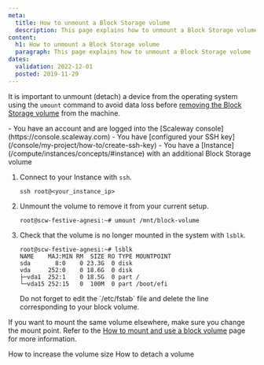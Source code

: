 ```yaml
---
meta:
  title: How to unmount a Block Storage volume
  description: This page explains how to unmount a Block Storage volume
content:
  h1: How to unmount a Block Storage volume
  paragraph: This page explains how to unmount a Block Storage volume
dates:
  validation: 2022-12-01
  posted: 2019-11-29
---
```


It is important to unmount (detach) a device from the operating system using the `umount` command to avoid data loss before [removing the Block Storage volume](/storage/block/how-to/detach-a-volume/) from the machine. 

<Macro id="iam-requirements" />
 
<Message type="requirement">
  - You have an account and are logged into the [Scaleway console](https://console.scaleway.com) 
  - You have [configured your SSH key](/console/my-project/how-to/create-ssh-key)
  - You have a [Instance](/compute/instances/concepts/#instance) with an additional Block Storage volume
</Message>

1. Connect to your Instance with `ssh`.
    ```
    ssh root@<your_instance_ip>
    ```
2. Unmount the volume to remove it from your current setup.
    ```
    root@scw-festive-agnesi:~# umount /mnt/block-volume
    ```
3.  Check that the volume is no longer mounted in the system with `lsblk`.
    ```
    root@scw-festive-agnesi:~# lsblk
    NAME    MAJ:MIN RM  SIZE RO TYPE MOUNTPOINT
    sda       8:0    0 23.3G  0 disk
    vda     252:0    0 18.6G  0 disk
    ├─vda1  252:1    0 18.5G  0 part /
    └─vda15 252:15   0  100M  0 part /boot/efi
    ```
    <Message type="important">
      Do not forget to edit the `/etc/fstab` file and delete the line corresponding to your block volume.
    </Message>

If you want to mount the same volume elsewhere, make sure you change the mount point.
Refer to the [How to mount and use a block volume](/storage/block/how-to/mount-and-use-volume/) page for more information.


<Navigation title="See Also">
  <PreviousButton to="/storage/block/how-to/increase-block-volume/">How to increase the volume size</PreviousButton>
  <NextButton to="/storage/block/how-to/detach-a-volume/">How to detach a volume</NextButton>
</Navigation>
